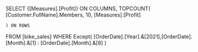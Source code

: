 SELECT
  {[Measures].[Profit]} ON COLUMNS,
  TOPCOUNT(
	[Customer.FullName].Members, 10,
	[Measures].[Profit]
	
	) ON ROWS
FROM [bike_sales]
WHERE Except(
  [OrderDate].[Year].&[2021],[OrderDate].[Month].&[1] : [OrderDate].[Month].&[6]
)


